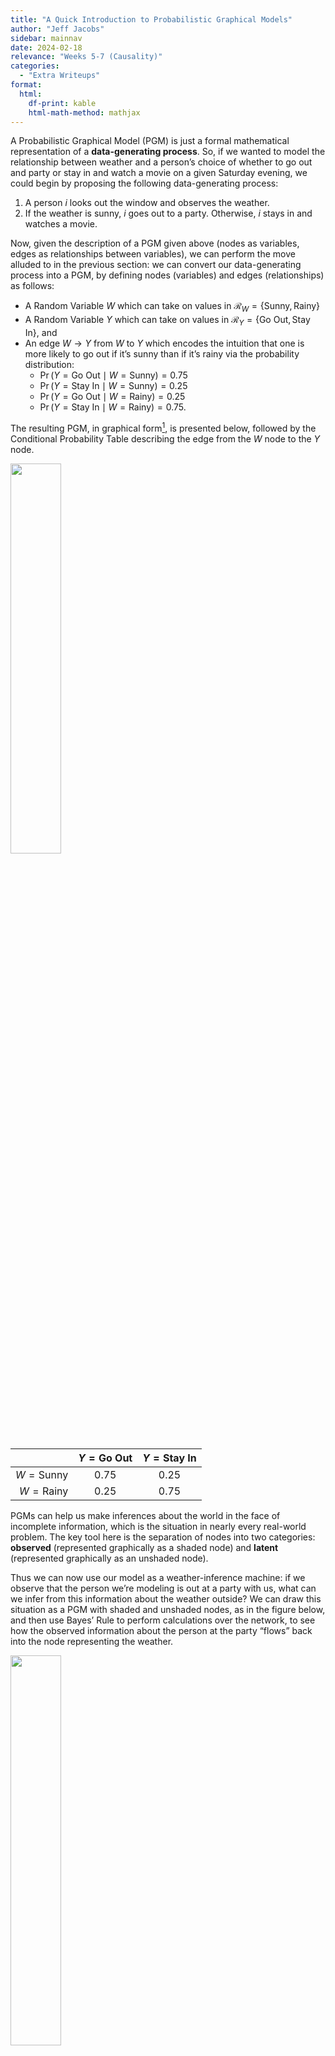 ```yaml
---
title: "A Quick Introduction to Probabilistic Graphical Models"
author: "Jeff Jacobs"
sidebar: mainnav
date: 2024-02-18
relevance: "Weeks 5-7 (Causality)"
categories:
  - "Extra Writeups"
format:
  html:
    df-print: kable
    html-math-method: mathjax
---
```


A Probabilistic Graphical Model (PGM) is just a formal mathematical representation of a **data-generating process**. So, if we wanted to model the relationship between weather and a person's choice of whether to go out and party or stay in and watch a movie on a given Saturday evening, we could begin by proposing the following data-generating process:

1. A person $i$ looks out the window and observes the weather.
2. If the weather is sunny, $i$ goes out to a party. Otherwise, $i$ stays in and watches a movie.

Now, given the description of a PGM given above (nodes as variables, edges as relationships between variables), we can perform the move alluded to in the previous section: we can convert our data-generating process into a PGM, by defining nodes (variables) and edges (relationships) as follows:

* A Random Variable $W$ which can take on values in $\mathcal{R}_W = \{\textsf{Sunny}, \textsf{Rainy}\}$
* A Random Variable $Y$ which can take on values in $\mathcal{R}_Y = \{\textsf{Go Out}, \textsf{Stay In}\}$, and 
* An edge $W \rightarrow Y$ from $W$ to $Y$ which encodes the intuition that one is more likely to go out if it's sunny than if it's rainy via the probability distribution:
  * $\Pr(Y = \textsf{Go Out} \mid W = \textsf{Sunny}) = 0.75$
  * $\Pr(Y = \textsf{Stay In} \mid W = \textsf{Sunny}) = 0.25$
  * $\Pr(Y = \textsf{Go Out} \mid W = \textsf{Rainy}) = 0.25$
  * $\Pr(Y = \textsf{Stay In} \mid W = \textsf{Rainy}) = 0.75$.

The resulting PGM, in graphical form[^graphical], is presented below, followed by the Conditional Probability Table describing the edge from the $W$ node to the $Y$ node.

![](images/pgm.svg){fig-align="center" width="40%"}

| | $Y = \textsf{Go Out}$ | $Y = \textsf{Stay In}$ |
|-:|:-:|:-:|
| $W = \textsf{Sunny}$ | 0.75 | 0.25 |
| $W = \textsf{Rainy}$ | 0.25 | 0.75 |

PGMs can help us make inferences about the world in the face of incomplete information, which is the situation in nearly every real-world problem. The key tool here is the separation of nodes into two categories: **observed** (represented graphically as a shaded node) and **latent** (represented graphically as an unshaded node).

Thus we can now use our model as a weather-inference machine: if we observe that the person we're modeling is out at a party with us, what can we infer from this information about the weather outside? We can draw this situation as a PGM with shaded and unshaded nodes, as in the figure below, and then use Bayes' Rule to perform calculations over the network, to see how the observed information about the person at the party "flows" back into the node representing the weather.

![](images/pgm_yobs.svg){fig-align="center" width="40%"}

Keeping in mind that Bayes' Rule tells us, for any two events $A$ and $B$, how to use information about $\Pr(B \mid A)$ to obtain information about $\Pr(A \mid B)$:

$$
\Pr(A \mid B) = \frac{\Pr(B \mid A)\Pr(A)}{\Pr(B)},
$$


We can now apply this rule to obtain our new probability distribution over the weather, taking into account the new information that the person has chosen to go out:

$$
\begin{align*}
&\Pr(W = \textsf{Sunny} \mid Y = \textsf{Go Out}) 
= \frac{\Pr(Y = \textsf{Go Out} \mid W = \textsf{Sunny})}{\Pr(Y = \textsf{Go Out})} \\
= &\frac{\Pr(Y = \textsf{Go Out} \mid W = \textsf{Sunny})}{\Pr(Y = \textsf{Go Out} \mid W = \textsf{Sunny}) + \Pr(Y = \textsf{Go Out} \mid W = \textsf{Rainy})}
\end{align*}
$$

And now we simply plug in the information we already have from our conditional probability table to obtain our new (conditional) probability of interest:

$$
\begin{align*}
\Pr(W = \textsf{Sunny} \mid Y = \textsf{Go Out}) &= \frac{(0.8)(0.5)}{(0.8)(0.5) + (0.1)(0.5)} \\
&= \frac{0.4}{0.4 + 0.05} = \frac{0.4}{0.45} \approx 0.89.
\end{align*}
$$

We have learned something interesting: now that we've observed the person out at a party, the probability that it is sunny out jumps from $0.5$ (called the **"prior"** estimate of $W$, i.e., our best guess without any other relevant information) to $0.89$ (called the **"posterior"** estimate of $W$, i.e., our best guess after incorporating relevant information).

[^graphical]: The term "Graphical" in Probabilistic Graphical Model is not used in the same sense as the "graphical" we're used to from vernacular English. Capital-G Graphical denotes that the Probabilistic Model is represented as a Graph, a well-defined mathematical object consisting of nodes and edges, which does not have to be represented graphically (though it could be, like in our example here with circles and arrows). In fact, when a computer program is estimating a PGM, it is by definition not in a graphical form---it's in the form of 0s and 1s, stored in the computer's memory.
